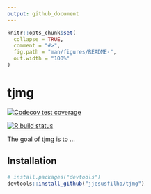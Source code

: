 ```yaml
---
output: github_document
---
```


<!-- README.md is generated from README.Rmd. Please edit that file -->

```r
knitr::opts_chunk$set(
  collapse = TRUE,
  comment = "#>",
  fig.path = "man/figures/README-",
  out.width = "100%"
)
```

# tjmg

<!-- badges: start -->
  [![Codecov test coverage](https://codecov.io/gh/jjesusfilho/tjmg/branch/master/graph/badge.svg)](https://codecov.io/gh/jjesusfilho/tjmg?branch=master)
  <!-- badges: end -->

<!-- badges: start -->
  [![R build status](https://github.com/jjesusfilho/tjmg/workflows/R-CMD-check/badge.svg)](https://github.com/jjesusfilho/tjmg/actions)
  <!-- badges: end -->
  

The goal of tjmg is to ...

## Installation
``` r
# install.packages("devtools")
devtools::install_github("jjesusfilho/tjmg")
```

